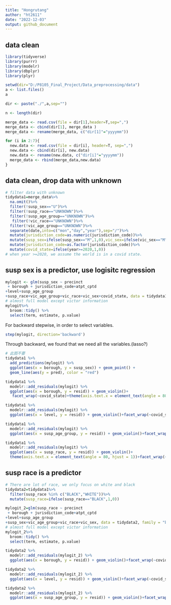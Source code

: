 ```yaml
---
title: "Hongrutang"
author: "ht2611"
date: "2022-12-03"
output: github_document
---
```


## data clean

```r
library(tidyverse)
library(purrr)
library(modelr)
library(dbplyr)
library(plyr)
```

```r
setwd(dir="D:/P8105_Final_Project/Data_preprocessing/data")
a <- list.files()     
a 

dir <- paste("./",a,sep="")                 

n <- length(dir) 

merge_data <- read.csv(file = dir[1],header=T,sep=",")   
merge_data <- cbind(dir[1], merge_data )
merge_data <- rename(merge_data, c("dir[1]"="yyyymm"))

for (i in 2:7){
  new.data <- read.csv(file = dir[i], header=T, sep=",")
  new.data <- cbind(dir[i], new.data)
  new.data <- rename(new.data, c("dir[i]"="yyyymm"))
  merge_data <- rbind(merge_data,new.data)
}

```

## data clean, drop data with unknown
```r
# filter data with unknown
tidydata1=merge_data%>%
  na.omit()%>%
  filter(!susp_sex=="U")%>%
  filter(!susp_race=="UNKNOWN")%>%
  filter(!susp_age_group=="UNKNOWN")%>%
   filter(!vic_race=="UNKNOWN")%>%
  filter(!vic_age_group=="UNKNOWN")%>%
  separate(date,into=c("mon","day","year"),sep="/")%>%
  mutate(jurisdiction_code=as.numeric(jurisdiction_code))%>%
  mutate(susp_sex=ifelse(susp_sex=="M",1,0),vic_sex=ifelse(vic_sex=="M",1,0),jurisdiction_code=ifelse(jurisdiction_code>=3,3,jurisdiction_code+0))%>%
  mutate(jurisdiction_code=as.factor(jurisdiction_code))%>%
  mutate(covid_state=ifelse(year>=2020,1,0))
# when year >=2020, we assume the world is in a covid state.
```

## susp sex is a predictor, use logisitc regression

```r
mylogit <- glm(susp_sex ~ precinct
 + borough + jurisdiction_code+atpt_cptd
+level+susp_age_group
+susp_race+vic_age_group+vic_race+vic_sex+covid_state, data = tidydata1, family = "binomial")
# almost full model except victor information
mylogit%>%
  broom::tidy() %>% 
  select(term, estimate, p.value)
```
For backward stepwise, in order to select variables.

```r
step(mylogit, direction='backward')
```

Through backward, we found that we need all the variables.(lasso?)


```r
# 此图不要
tidydata1 %>% 
  add_predictions(mylogit) %>% 
  ggplot(aes(x = borough, y = susp_sex)) + geom_point() + 
  geom_line(aes(y = pred), color = "red")
```


```r
tidydata1 %>% 
  modelr::add_residuals(mylogit) %>% 
  ggplot(aes(x = borough, y = resid)) + geom_violin()+
   facet_wrap(~covid_state)+theme(axis.text.x = element_text(angle = 80, hjust = 1))
```

```r
tidydata1 %>% 
  modelr::add_residuals(mylogit) %>% 
  ggplot(aes(x = level, y = resid)) + geom_violin()+facet_wrap(~covid_state)
```

```r
tidydata1 %>% 
  modelr::add_residuals(mylogit) %>% 
  ggplot(aes(x = susp_age_group, y = resid)) + geom_violin()+facet_wrap(~covid_state)
```

```r
tidydata1 %>% 
  modelr::add_residuals(mylogit) %>% 
  ggplot(aes(x = susp_race, y = resid)) + geom_violin()+
  theme(axis.text.x = element_text(angle = 80, hjust = 1))+facet_wrap(~covid_state)
```

## susp race is a predictor
```r
# There are lot of race, we only focus on white and black
tidydata2=tidydata1%>%
  filter(susp_race %in% c("BLACK","WHITE"))%>%
  mutate(susp_race=ifelse(susp_race=="BLACK",1,0))
```

```r
mylogit_2=glm(susp_race ~ precinct
 + borough + jurisdiction_code+atpt_cptd
+level+susp_age_group
+susp_sex+vic_age_group+vic_race+vic_sex, data = tidydata2, family = "binomial")
# almost full model except victor information
mylogit_2%>%
  broom::tidy() %>% 
  select(term, estimate, p.value)
```

```r
tidydata2 %>% 
  modelr::add_residuals(mylogit_2) %>% 
  ggplot(aes(x = borough, y = resid)) + geom_violin()+facet_wrap(~covid_state)+theme(axis.text.x = element_text(angle = 80, hjust = 1))
```

```r
tidydata2 %>% 
  modelr::add_residuals(mylogit_2) %>% 
  ggplot(aes(x = level, y = resid)) + geom_violin()+facet_wrap(~covid_state)
```

```r
tidydata2 %>% 
  modelr::add_residuals(mylogit_2) %>% 
  ggplot(aes(x = susp_age_group, y = resid)) + geom_violin()+facet_wrap(~covid_state)
```
